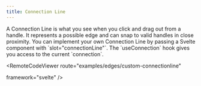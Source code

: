 ```yaml
---
title: Connection Line
---
```





<ExampleLayout>
A Connection Line is what you see when you click and drag out from a handle. It represents a possible edge and can snap to valid handles in close proximity.
You can implement your own Connection Line by passing a Svelte component with `slot="connectionLine"`. The `useConnection` hook gives you access to the current `connection`.

<RemoteCodeViewer
  route="examples/edges/custom-connectionline"
  
  framework="svelte"
/>
</ExampleLayout>

<UnusedPropWarning />

